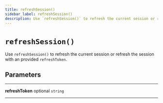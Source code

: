 ```yaml
---
title: refreshSession()
sidebar_label: refreshSession()
description: Use `refreshSession()` to refresh the current session or refresh the session with an provided `refreshToken`.
---
```


# `refreshSession()`

Use `refreshSession()` to refresh the current session or refresh the
session with an provided `refreshToken`.

## Parameters

---

**refreshToken** <span className="optional-status">optional</span> `string`

---
